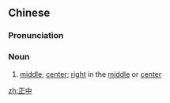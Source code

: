 ==Chinese==
{{zh-forms}}

===Pronunciation===
{{zh-pron
|m=zhèngzhōng
|c=zing3 zung1
|mn=qz,tw,xm,zz:chiàⁿ-tiong/qz,xm,zz:chèng-tiong
|cat=n
}}

===Noun===
{{zh-noun}}

# [[middle]]; [[center]]; [[right]] in the [[middle]] or [[center]]

[[zh:正中]]